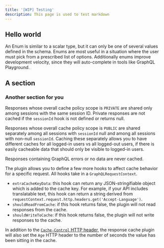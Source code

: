 ```yaml
---
title: '[WIP] Testing'
description: This page is used to test markdown
---
```


## Hello world

An Enum is similar to a scalar type, but it can only be one of several values defined in the schema. Enums are most useful in a situation where the user must pick from a prescribed list of options. Additionally enums improve development velocity, since they will auto-complete in tools like GraphQL Playground.

## A section

### Another section for you

Responses whose overall cache policy scope is `PRIVATE` are shared only among sessions with the same session ID. Private responses are not cached if the `sessionId` hook is not defined or returns null.

Responses whose overall cache policy scope is `PUBLIC` are shared separately among all sessions with `sessionId` null and among all sessions with non-null `sessionId`. Caching these separately allows you to have different caches for all logged-in users vs all logged-out users, if there is easily cacheable data that should only be visible to logged-in users.

Responses containing GraphQL errors or no data are never cached.

The plugin allows you to define a few more hooks to affect cache behavior for a specific request. All hooks take in a `GraphQLRequestContext`.

- `extraCacheKeyData`: this hook can return any JSON-stringifiable object which is added to the cache key. For example, if your API includes translatable text, this hook can return a string derived from `requestContext.request.http.headers.get('Accept-Language')`.
- `shouldReadFromCache`: if this hook returns false, the plugin will not read responses from the cache.
- `shouldWriteToCache`: if this hook returns false, the plugin will not write responses to the cache.

In addition to the [`Cache-Control` HTTP header](#serving-http-cache-headers), the response cache plugin will also set the `Age` HTTP header to the number of seconds the value has been sitting in the cache.
